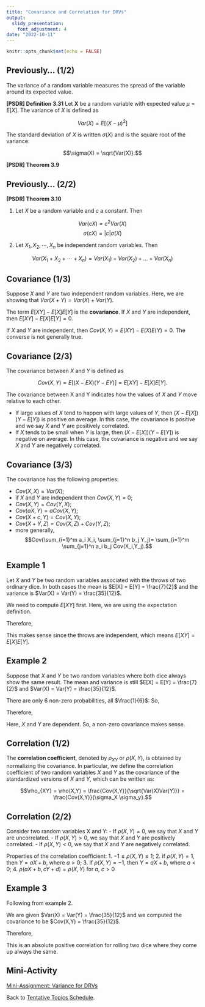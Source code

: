 ```yaml
---
title: "Covariance and Correlation for DRVs"
output:
  slidy_presentation:
    font_adjustment: 4
date: "2022-10-11"
---
```


```r
knitr::opts_chunk$set(echo = FALSE)
```

## Previously... (1/2)

The variance of a random variable measures the spread of the variable around its expected value.

**[PSDR] Definition 3.31**
Let **X** be a random variable with expected value $\mu = E[X]$. The variance of $X$ is defined as

$$Var(X) = E\left[(X−\mu)^2\right]$$

The standard deviation of $X$ is written $\sigma(X)$ and is the square root of the variance:

$$\sigma(X) = \sqrt{Var(X)}.$$

**[PSDR] Theorem 3.9**
\begin{align*}
Var(X) = & E\left[(X - E[X])^2\right] \\
       = & E\left[X^2\right] − E[X]^2
\end{align*}

## Previously... (2/2)

**[PSDR] Theorem 3.10**

1. Let $X$ be a random variable and $c$ a constant. Then

$$Var(cX) = c^2 Var(X)$$
$$\sigma(cX) = |c|\sigma(X)$$

2. Let $X_1, X_2, \cdots, X_n$  be independent random variables. Then

$$Var(X_1 + X_2 + \cdots + X_n) = Var(X_1) + Var(X_2) + \dots + Var(X_n)$$

## Covariance (1/3)

Suppose $X$ and $Y$ are two independent random variables. Here, we are showing that $Var(X + Y) = Var(X) + Var(Y)$.

\begin{align*}
Var(X + Y) = & E\left[
\left(X + Y\right)^2\right] - \left(E\left[ X + Y \right]\right)^2 \\
           = & E\left[ X^2 + 2XY + Y^2 \right] - \left( E[X] + E[Y] \right)^2 \\
           = & E[X^2] + 2E[XY] + E[Y^2] - \left((E[X])^2 + E[X]E[Y] + (E[Y])^2 \right) \\
           = & E[X^2] - (E[X])^2 + E[Y^2] - (E[Y])^2 + 2\left( E[XY] - E[X]E[Y] \right) \\
           = & Var(X) + Var(Y) + 2\left( E[XY] - E[X]E[Y] \right) \\
\end{align*}

The term $E[XY] - E[X]E[Y]$ is the **covariance**. If $X$ and $Y$ are independent, then 
$E[XY] - E[X]E[Y] = 0$.

If $X$ and $Y$ are independent, then $Cov(X,Y) = E(XY) - E(X)E(Y) = 0$. The converse is not generally true.

## Covariance (2/3)

The covariance between $X$ and $Y$ is defined as

$$Cov(X,Y)=E[(X-EX)(Y-EY)]=E[XY]-E[X]E[Y].$$

The covariance between X and Y indicates how the values of $X$ and $Y$ move relative to each other. 

  - If large values of $X$ tend to happen with large values of $Y$, then $(X−E[X])(Y−E[Y])$ is positive on average. In this case, the covariance is positive and we say $X$ and $Y$ are positively correlated. 
  - If $X$ tends to be small when $Y$ is large, then $(X−E[X])(Y−E[Y])$ is negative on average. In this case, the covariance is negative and we say $X$ and $Y$ are negatively correlated.
  
## Covariance (3/3)

The covariance has the following properties:

  - $Cov(X,X) = Var(X)$;
  - if $X$ and $Y$ are independent then $Cov(X,Y)=0$;
  - $Cov(X,Y) = Cov(Y,X)$;
  - $Cov(aX,Y) = aCov(X,Y)$;
  - $Cov(X+c,Y) = Cov(X,Y)$;
  - $Cov(X+Y,Z) = Cov(X,Z) + Cov(Y,Z)$;
  - more generally,
    $$Cov(\sum_{i=1}^m a_i X_i, \sum_{j=1}^n b_j Y_j)= \sum_{i=1}^m \sum_{j=1}^n a_i b_j Cov(X_i,Y_j).$$

## Example 1

Let $X$ and $Y$ be two random variables associated with the throws of two ordinary dice. In both cases the mean is $E[X] = E[Y] = \frac{7}{2}$ and the variance is $Var(X) = Var(Y) = \frac{35}{12}$.

We need to compute $E[XY]$ first. Here, we are using the expectation definition.

\begin{align*}
E[XY] = & \sum_{x=1}^6 \sum_{y=1}^6 xy P(X=x)P(Y=y) \\
      = & \sum_{x=1}^6 \sum_{y=1}^6 xy \frac{1}{6} \frac{1}{6} \\
      = & \frac{1}{36} \left(\sum_{x=1}^6 x\right) \left(\sum_{y=1}^6 y\right) \\
      = & \frac{1}{36} (21)(21) \\
      = & \frac{441}{36} \\
      = & \frac{49}{4} \\
\end{align*}

Therefore,

\begin{align*}
Cov(X,Y) = & E[XY]-E[X]E[Y] \\
         = & \frac{49}{4} - \frac{7}{2} \frac{7}{2} \\
         = & 0
\end{align*}

This makes sense since the throws are independent, which means $E[XY] = E[X]E[Y]$.

## Example 2

Suppose that $X$ and $Y$ be two random variables where both dice always show the same result. 
The mean and variance is still $E[X] = E[Y] = \frac{7}{2}$ and $Var(X) = Var(Y) = \frac{35}{12}$.

There are only 6 non-zero probabilities, all $\frac{1}{6}$: So,

\begin{align*}
E[XY] = & ((1)(1)+(2)(2)+(3)(3)+(4)(4)+(5)(5)+(6)(6)) \frac{1}{6} \\
      = & \frac{1+4+9+16+25+36}{6} \\
      = & \frac{91}{6} \\
\end{align*}

Therefore,

\begin{align*}
Cov(X,Y) = & E[XY]-E[X]E[Y] \\
         = & \frac{91}{6} - \frac{7}{2} \cdot \frac{7}{2} \\
         = & \frac{35}{12}
\end{align*}

Here, $X$ and $Y$ are dependent. So, a non-zero covariance makes sense.

## Correlation (1/2)

The **correlation coefficient**, denoted by $\rho_{XY}$ or $\rho(X,Y)$, is obtained by normalizing the covariance. In particular, we define the correlation coefficient of two random variables $X$ and $Y$ as the covariance of the standardized versions of $X$ and $Y$, which can be written as:

$$\rho_{XY} = \rho(X,Y) = \frac{Cov(X,Y)}{\sqrt{Var(X)Var(Y)}} = \frac{Cov(X,Y)}{\sigma_X \sigma_y}.$$

## Correlation (2/2)

Consider two random variables X and Y:
- If $\rho(X,Y)=0$, we say that $X$ and $Y$ are uncorrelated.
- If $\rho(X,Y)>0$, we say that $X$ and $Y$ are positively correlated.
- If $\rho(X,Y)<0$, we say that $X$ and $Y$ are negatively correlated.

Properties of the correlation coefficient:
1. $−1 \le \rho(X,Y) \le 1$;
2. if $\rho(X,Y) = 1$, then $Y = aX + b$, where $a > 0$;
3. if $\rho(X,Y) = −1$, then $Y = aX + b$, where $a < 0$;
4. $\rho(aX+b,cY+d) = \rho(X,Y)$ for $a$, $c > 0$

## Example 3

Following from example 2.

We are given $Var(X) = Var(Y) = \frac{35}{12}$ and we computed the covariance to be $Cov(X,Y) = \frac{35}{12}$.

Therefore,

\begin{align*}
\rho(X,Y) = & \frac{Cov(X,Y)}{\sqrt{Var(X)Var(Y)}} \\
          = & \frac{\frac{35}{12}}{\sqrt{\frac{35}{12} \cdot \frac{35}{12}}} \\
          = & 1
\end{align*}

This is an absolute positive correlation for rolling two dice where they come up always the same.

## Mini-Activity

[Mini-Assignment: Variance for DRVs](ma-mth461a-20221011.pdf){target="_blank"}

Back to [Tentative Topics Schedule](../../topics.html).

